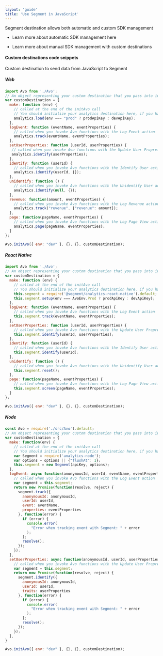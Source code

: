 ```yaml
---
layout: 'guide'
title: 'Use Segment in JavaScript'
---
```


Segment destination allows both automatic and custom SDK management

- Learn more about automatic SDK management <Link passHref href="/implementation/destinations/managed-destinations"><a>here</a></Link>

- Learn more about manual SDK management with <Link passHref href="/implementation/start-cutstom-destination"><a>custom destinations</a></Link>

#### Custom destinations code snippets

Custom destination to send data from JavaScript to Segment

##### Web

```javascript
import Avo from './Avo';
// An object representing your custom destination that you pass into initAvo()
var customDestination = {
  make: function (env) {
    // called at the end of the initAvo call
    // You should initialize your analytics destination here, if you have not done it before
    analytics.load(env === "prod" ? prodApiKey : devApiKey);
  },
  logEvent: function (eventName, eventProperties) {
    // called when you invoke Avo functions with the Log Event action
    analytics.track(eventName, eventProperties);
  },
  setUserProperties: function (userId, userProperties) {
   // called when you invoke Avo functions with the Update User Propreties action
   analytics.identify(userProperties);
  },
  identify: function (userId) {
    // called when you invoke Avo functions with the Identify User action
    analytics.identify(userId, {});
  },
  unidentify: function () {
    // called when you invoke Avo functions with the Unidentify User action
    analytics.identify(null, {});
  },
  revenue: function(amount, eventProperties) {
    // called when you invoke Avo functions with the Log Revenue action
    analytics.track("revenue", {"revenue": amount});
  },
  page: function(pageName, eventProperties) {
    // called when you invoke Avo functions with the Log Page View action
    analytics.page(pageName, eventProperties);
  }
};

Avo.initAvo({ env: "dev" }, {}, {}, customDestination);
```

##### React Native

```javascript
import Avo from './Avo';
// An object representing your custom destination that you pass into initAvo()
var customDestination = {
  make: function (env) {
    // called at the end of the initAvo call
    // You should initialize your analytics destination here, if you have not done it before
    this.segment = require('@segment/analytics-react-native').default;
    this.segment.setup(env === AvoEnv.Prod ? prodApiKey : devApiKey);
  },
  logEvent: function (eventName, eventProperties) {
    // called when you invoke Avo functions with the Log Event action
    this.segment.track(eventName, eventProperties);
  },
  setUserProperties: function (userId, userProperties) {
    // called when you invoke Avo functions with the Update User Propreties action
    this.segment.identify(userId, userProperties);
  },
  identify: function (userId) {
    // called when you invoke Avo functions with the Identify User action
    this.segment.identify(userId);
  },
  unidentify: function () {
    // called when you invoke Avo functions with the Unidentify User action
    this.segment.reset();
  },
  page: function(pageName, eventProperties) {
    // called when you invoke Avo functions with the Log Page View action
    this.segment.screen(pageName, eventProperties);
  }
};

Avo.initAvo({ env: "dev" }, {}, {}, customDestination);
```

##### Node

```javascript
const Avo = require('./src/Avo').default;
// An object representing your custom destination that you pass into initAvo()
var customDestination = {
  make: function(env) {
    // called at the end of the initAvo call
    // You should initialize your analytics destination here, if you have not done it before
    var Segment = require('analytics-node');
    var options = options || {"flushAt": 1};
    this.segment = new Segment(apiKey, options);
  },
  logEvent: async function(anonymousId, userId, eventName, eventProperties) {
    // called when you invoke Avo functions with the Log Event action
    var segment = this.segment;
    return new Promise(function(resolve, reject) {
      segment.track({
        anonymousId: anonymousId,
        userId: userId,
        event: eventName,
        properties: eventProperties
      }, function(error) {
        if (error) {
          console.error(
            "Error when tracking event with Segment: " + error
          );
        };
        resolve();
      });
    });
  },
  setUserProperties: async function(anonymousId, userId, userProperties) {
    // called when you invoke Avo functions with the Update User Propreties action
    var segment = this.segment;
    return new Promise(function(resolve, reject) {
      segment.identify({
        anonymousId: anonymousId,
        userId: userId,
        traits: userProperties
      }, function(error) {
        if (error) {
          console.error(
            "Error when tracking event with Segment: " + error
          );
        };
        resolve();
      });
    });
  },
}

Avo.initAvo({ env: "dev" }, {}, {}, customDestination);
```